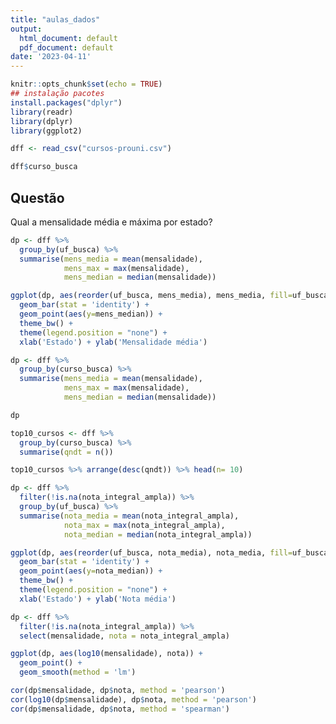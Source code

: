 ```yaml
---
title: "aulas_dados"
output:
  html_document: default
  pdf_document: default
date: '2023-04-11'
---
```


```r
knitr::opts_chunk$set(echo = TRUE)
## instalação pacotes
install.packages("dplyr")
library(readr)
library(dplyr)
library(ggplot2)

dff <- read_csv("cursos-prouni.csv")
```


```r
dff$curso_busca
```

## Questão

Qual a mensalidade média e máxima por estado?

```r
dp <- dff %>% 
  group_by(uf_busca) %>% 
  summarise(mens_media = mean(mensalidade),
            mens_max = max(mensalidade),
            mens_median = median(mensalidade))

ggplot(dp, aes(reorder(uf_busca, mens_media), mens_media, fill=uf_busca)) + 
  geom_bar(stat = 'identity') + 
  geom_point(aes(y=mens_median)) + 
  theme_bw() + 
  theme(legend.position = "none") + 
  xlab('Estado') + ylab('Mensalidade média')
```

```r
dp <- dff %>% 
  group_by(curso_busca) %>% 
  summarise(mens_media = mean(mensalidade),
            mens_max = max(mensalidade),
            mens_median = median(mensalidade))

dp
```

```r
top10_cursos <- dff %>% 
  group_by(curso_busca) %>%
  summarise(qndt = n())

top10_cursos %>% arrange(desc(qndt)) %>% head(n= 10)
```

```r
dp <- dff %>% 
  filter(!is.na(nota_integral_ampla)) %>%
  group_by(uf_busca) %>% 
  summarise(nota_media = mean(nota_integral_ampla),
            nota_max = max(nota_integral_ampla),
            nota_median = median(nota_integral_ampla))

ggplot(dp, aes(reorder(uf_busca, nota_media), nota_media, fill=uf_busca)) + 
  geom_bar(stat = 'identity') + 
  geom_point(aes(y=nota_median)) + 
  theme_bw() + 
  theme(legend.position = "none") + 
  xlab('Estado') + ylab('Nota média')
```

```r
dp <- dff %>% 
  filter(!is.na(nota_integral_ampla)) %>%
  select(mensalidade, nota = nota_integral_ampla)

ggplot(dp, aes(log10(mensalidade), nota)) + 
  geom_point() + 
  geom_smooth(method = 'lm')

cor(dp$mensalidade, dp$nota, method = 'pearson')
cor(log10(dp$mensalidade), dp$nota, method = 'pearson')
cor(dp$mensalidade, dp$nota, method = 'spearman')
```

